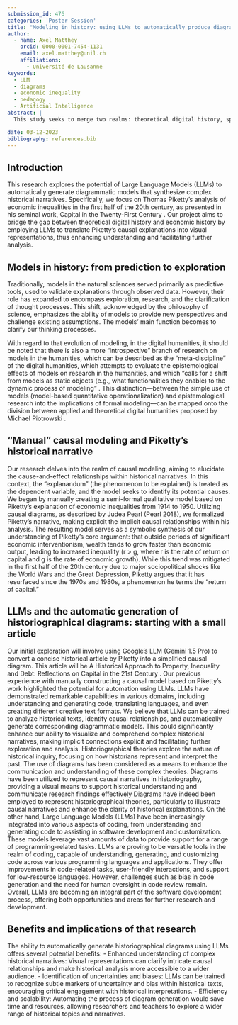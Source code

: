 ```yaml
---
submission_id: 476
categories: 'Poster Session'
title: "Modeling in history: using LLMs to automatically produce diagrammatic models synthesizing Piketty's historiographical thesis on economic inequalities"
author:
  - name: Axel Matthey
    orcid: 0000-0001-7454-1131
    email: axel.matthey@unil.ch
    affiliations:
      - Université de Lausanne
keywords:
  - LLM
  - diagrams
  - economic inequality
  - pedagogy
  - Artificial Intelligence
abstract: |
  This study seeks to merge two realms: theoretical digital history, specifically the modeling in history, and economic history, with a focus on the history of income and wealth inequalities. The central objective is to apply theoretical research outcomes concerning models and their application in history to scrutinize a historical explanation of the evolution of economic inequalities between 1914 and 1950. Traditionally, predictive models with reproducible results were paramount for validating explanations through observed data. However, the role of models has expanded, moving beyond mere predictive functions. This paradigm shift, acknowledged by the philosophy of science in recent decades, emphasizes that models now serve broader purposes, guiding exploration and research rather than just prediction. These models are not merely tools for validating predictions; they serve to bring clarity to our thinking processes, establishing the conditions under which our intuitions prove valid. Beyond merely representing systematic relationships between predetermined facets of reality, models aspire to elucidate causal connections. When a historical model aims to provide causal explanations, the process involves identifying the "explanandum" (the aspect of reality being explained) as the dependent variable and working backward to pinpoint its hypothetical causes as independent. Using a diagrammatic approach, we formalized a qualitative model aligning with an historiographical explanation of the evolution of economic inequalities by Thomas Piketty during 1914-1950. The intent was to employ causal diagrams, translating the narrative embedded in Piketty's historiography of inequalities into a formal model. This endeavor sought to make explicit the implicit causal relationships within the historian's narrative: the resulting causal model serves as a symbolic synthesis of our comprehension of a specific subject, enabling the construction of a highly refined narrative synthesis from a complex topic.

date: 03-12-2023
bibliography: references.bib
---
```


## Introduction

This research explores the potential of Large Language Models (LLMs) to automatically generate diagrammatic models that synthesize complex historical narratives. Specifically, we focus on Thomas Piketty's analysis of economic inequalities in the first half of the 20th century, as presented in his seminal work, Capital in the Twenty-First Century . Our project aims to bridge the gap between theoretical digital history and economic history by employing LLMs to translate Piketty's causal explanations into visual representations, thus enhancing understanding and facilitating further analysis.

## Models in history: from prediction to exploration

Traditionally, models in the natural sciences served primarily as predictive tools, used to validate explanations through observed data. However, their role has expanded to encompass exploration, research, and the clarification of thought processes. This shift, acknowledged by the philosophy of science, emphasizes the ability of models to provide new perspectives and challenge existing assumptions. The models' main function becomes to clarify our thinking processes.

With regard to that evolution of modeling, in the digital humanities, it should be noted that there is also a more "introspective" branch of research on models in the humanities, which can be described as the "meta-discipline" of the digital humanities, which attempts to evaluate the epistemological effects of models on research in the humanities, and which “calls for a shift from models as static objects (e.g., what functionalities they enable) to the dynamic process of modeling” . This distinction—between the simple use of models (model-based quantitative operationalization) and epistemological research into the implications of formal modeling—can be mapped onto the division between applied and theoretical digital humanities proposed by Michael Piotrowski .

## “Manual” causal modeling and Piketty's historical narrative

Our research delves into the realm of causal modeling, aiming to elucidate the cause-and-effect relationships within historical narratives. In this context, the "explanandum" (the phenomenon to be explained) is treated as the dependent variable, and the model seeks to identify its potential causes.
We began by manually creating a semi-formal qualitative model based on Piketty's explanation of economic inequalities from 1914 to 1950. Utilizing causal diagrams, as described by Judea Pearl (Pearl 2018), we formalized Piketty's narrative, making explicit the implicit causal relationships within his analysis. The resulting model serves as a symbolic synthesis of our understanding of Piketty's core argument: that outside periods of significant economic interventionism, wealth tends to grow faster than economic output, leading to increased inequality (r > g, where r is the rate of return on capital and g is the rate of economic growth). While this trend was mitigated in the first half of the 20th century due to major sociopolitical shocks like the World Wars and the Great Depression, Piketty argues that it has resurfaced since the 1970s and 1980s, a phenomenon he terms the "return of capital."

## LLMs and the automatic generation of historiographical diagrams: starting with a small article

Our initial exploration will involve using Google’s LLM (Gemini 1.5 Pro) to convert a concise historical article by Piketty into a simplified causal diagram. This article will be A Historical Approach to Property, Inequality and Debt: Reflections on Capital in the 21st Century .
Our previous experience with manually constructing a causal model based on Piketty's work highlighted the potential for automation using LLMs. LLMs have demonstrated remarkable capabilities in various domains, including understanding and generating code, translating languages, and even creating different creative text formats. We believe that LLMs can be trained to analyze historical texts, identify causal relationships, and automatically generate corresponding diagrammatic models. This could significantly enhance our ability to visualize and comprehend complex historical narratives, making implicit connections explicit and facilitating further exploration and analysis. 
Historiographical theories explore the nature of historical inquiry, focusing on how historians represent and interpret the past. The use of diagrams has been considered as a means to enhance the communication and understanding of these complex theories.
Diagrams have been utilized to represent causal narratives in historiography, providing a visual means to support historical understanding and communicate research findings effectively Diagrams have indeed been employed to represent historiographical theories, particularly to illustrate causal narratives and enhance the clarity of historical explanations. 
On the other hand, Large Language Models (LLMs) have been increasingly integrated into various aspects of coding, from understanding and generating code to assisting in software development and customization. These models leverage vast amounts of data to provide support for a range of programming-related tasks. LLMs are proving to be versatile tools in the realm of coding, capable of understanding, generating, and customizing code across various programming languages and applications. They offer improvements in code-related tasks, user-friendly interactions, and support for low-resource languages. However, challenges such as bias in code generation and the need for human oversight in code review remain. Overall, LLMs are becoming an integral part of the software development process, offering both opportunities and areas for further research and development.


## Benefits and implications of that research

The ability to automatically generate historiographical diagrams using LLMs offers several potential benefits:
-	Enhanced understanding of complex historical narratives: Visual representations can clarify intricate causal relationships and make historical analysis more accessible to a wider audience.
-	Identification of uncertainties and biases: LLMs can be trained to recognize subtle markers of uncertainty and bias within historical texts, encouraging critical engagement with historical interpretations.
-	Efficiency and scalability: Automating the process of diagram generation would save time and resources, allowing researchers and teachers to explore a wider range of historical topics and narratives.


